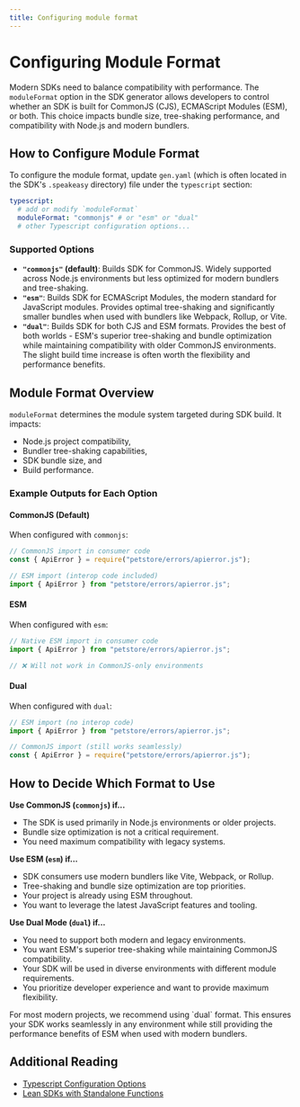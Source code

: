 ```yaml
---
title: Configuring module format
---
```

    

# Configuring Module Format

Modern SDKs need to balance compatibility with performance. The `moduleFormat` option in the SDK generator allows developers to control whether an SDK is built for CommonJS (CJS), ECMAScript Modules (ESM), or both. This choice impacts bundle size, tree-shaking performance, and compatibility with Node.js and modern bundlers.

## How to Configure Module Format

To configure the module format, update `gen.yaml` (which is often located in the SDK's `.speakeasy` directory) file under the `typescript` section:

```yaml <sdk-root>/.speakeasy/gen.yaml
typescript:
  # add or modify `moduleFormat`
  moduleFormat: "commonjs" # or "esm" or "dual"
  # other Typescript configuration options...
```

### Supported Options

- **`"commonjs"` (default)**: Builds SDK for CommonJS. Widely supported across Node.js environments but less optimized for modern bundlers and tree-shaking.
- **`"esm"`**: Builds SDK for ECMAScript Modules, the modern standard for JavaScript modules. Provides optimal tree-shaking and significantly smaller bundles when used with bundlers like Webpack, Rollup, or Vite.
- **`"dual"`**: Builds SDK for both CJS and ESM formats. Provides the best of both worlds - ESM's superior tree-shaking and bundle optimization while maintaining compatibility with older CommonJS environments. The slight build time increase is often worth the flexibility and performance benefits.

## Module Format Overview

`moduleFormat` determines the module system targeted during SDK build. It impacts:

- Node.js project compatibility,
- Bundler tree-shaking capabilities,
- SDK bundle size, and
- Build performance.

### Example Outputs for Each Option

#### CommonJS (Default)

When configured with `commonjs`:

```javascript example.js
// CommonJS import in consumer code
const { ApiError } = require("petstore/errors/apierror.js");

// ESM import (interop code included)
import { ApiError } from "petstore/errors/apierror.js";
```

#### ESM

When configured with `esm`:

```javascript example.js
// Native ESM import in consumer code
import { ApiError } from "petstore/errors/apierror.js";

// ❌ Will not work in CommonJS-only environments
```

#### Dual

When configured with `dual`:

```javascript example.js
// ESM import (no interop code)
import { ApiError } from "petstore/errors/apierror.js";

// CommonJS import (still works seamlessly)
const { ApiError } = require("petstore/errors/apierror.js");
```

## How to Decide Which Format to Use

**Use CommonJS (`commonjs`) if...**

- The SDK is used primarily in Node.js environments or older projects.
- Bundle size optimization is not a critical requirement.
- You need maximum compatibility with legacy systems.

**Use ESM (`esm`) if...**

- SDK consumers use modern bundlers like Vite, Webpack, or Rollup.
- Tree-shaking and bundle size optimization are top priorities.
- Your project is already using ESM throughout.
- You want to leverage the latest JavaScript features and tooling.

**Use Dual Mode (`dual`) if...**

- You need to support both modern and legacy environments.
- You want ESM's superior tree-shaking while maintaining CommonJS compatibility.
- Your SDK will be used in diverse environments with different module requirements.
- You prioritize developer experience and want to provide maximum flexibility.

<Callout title="Recommendation" type="info">
For most modern projects, we recommend using `dual` format. This ensures your SDK works seamlessly in any environment while still providing the performance benefits of ESM when used with modern bundlers.
</Callout>

## Additional Reading

- [Typescript Configuration Options](/docs/gen-reference/ts-config)
- [Lean SDKs with Standalone Functions](/post/standalone-functions)
